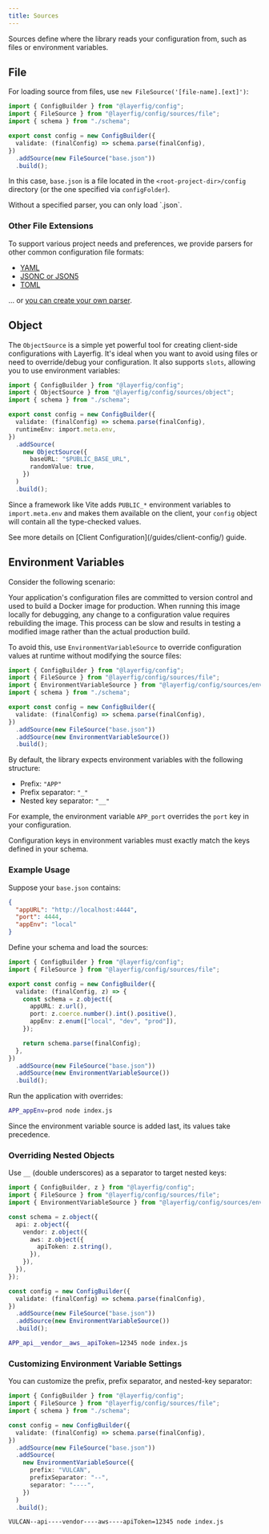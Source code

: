 ```yaml
---
title: Sources
---
```



Sources define where the library reads your configuration from, such as files or environment variables.

## File

For loading source from files, use `new FileSource('[file-name].[ext]')`:

```ts {2,8}
import { ConfigBuilder } from "@layerfig/config";
import { FileSource } from "@layerfig/config/sources/file";
import { schema } from "./schema";

export const config = new ConfigBuilder({
  validate: (finalConfig) => schema.parse(finalConfig),
})
  .addSource(new FileSource("base.json"))
  .build();
```

In this case, `base.json` is a file located in the `<root-project-dir>/config` directory (or the one specified via `configFolder`).

<Aside>Without a specified parser, you can only load `.json`.</Aside>

### Other File Extensions

To support various project needs and preferences, we provide parsers for other common configuration file formats:

- [YAML](/parsers/yaml/)
- [JSONC or JSON5](/parsers/json5/)
- [TOML](/parsers/toml/)

... or [you can create your own parser](/parsers/custom).

## Object

The `ObjectSource` is a simple yet powerful tool for creating client-side configurations with Layerfig. It's ideal when you want to avoid using files or need to override/debug your configuration. It also supports `slots`, allowing you to use environment variables:

```ts {2,7,10-13}
import { ConfigBuilder } from "@layerfig/config";
import { ObjectSource } from "@layerfig/config/sources/object";
import { schema } from "./schema";

export const config = new ConfigBuilder({
  validate: (finalConfig) => schema.parse(finalConfig),
  runtimeEnv: import.meta.env,
})
  .addSource(
    new ObjectSource({
      baseURL: "$PUBLIC_BASE_URL",
      randomValue: true,
    })
  )
  .build();
```

Since a framework like Vite adds `PUBLIC_*` environment variables to `import.meta.env` and makes them available on the client, your `config` object will contain all the type-checked values.

<Aside>
  See more details on [Client Configuration](/guides/client-config/) guide.
</Aside>

## Environment Variables

Consider the following scenario:

Your application's configuration files are committed to version control and used to build a Docker image for production. When running this image locally for debugging, any change to a configuration value requires rebuilding the image. This process can be slow and results in testing a modified image rather than the actual production build.

To avoid this, use `EnvironmentVariableSource` to override configuration values at runtime without modifying the source files:

```ts {3,10}
import { ConfigBuilder } from "@layerfig/config";
import { FileSource } from "@layerfig/config/sources/file";
import { EnvironmentVariableSource } from "@layerfig/config/sources/env";
import { schema } from "./schema";

export const config = new ConfigBuilder({
  validate: (finalConfig) => schema.parse(finalConfig),
})
  .addSource(new FileSource("base.json"))
  .addSource(new EnvironmentVariableSource())
  .build();
```

By default, the library expects environment variables with the following structure:

- Prefix: `"APP"`
- Prefix separator: `"_"`
- Nested key separator: `"__"`

For example, the environment variable `APP_port` overrides the `port` key in your configuration.

<Aside title="Important">
  Configuration keys in environment variables must exactly match the keys
  defined in your schema.
</Aside>

### Example Usage

Suppose your `base.json` contains:

```json
{
  "appURL": "http://localhost:4444",
  "port": 4444,
  "appEnv": "local"
}
```

Define your schema and load the sources:

```ts
import { ConfigBuilder } from "@layerfig/config";
import { FileSource } from "@layerfig/config/sources/file";

export const config = new ConfigBuilder({
  validate: (finalConfig, z) => {
    const schema = z.object({
      appURL: z.url(),
      port: z.coerce.number().int().positive(),
      appEnv: z.enum(["local", "dev", "prod"]),
    });

    return schema.parse(finalConfig);
  },
})
  .addSource(new FileSource("base.json"))
  .addSource(new EnvironmentVariableSource())
  .build();
```

Run the application with overrides:

```bash
APP_appEnv=prod node index.js
```

Since the environment variable source is added last, its values take precedence.

### Overriding Nested Objects

Use `__` (double underscores) as a separator to target nested keys:

```ts
import { ConfigBuilder, z } from "@layerfig/config";
import { FileSource } from "@layerfig/config/sources/file";
import { EnvironmentVariableSource } from "@layerfig/config/sources/env";

const schema = z.object({
  api: z.object({
    vendor: z.object({
      aws: z.object({
        apiToken: z.string(),
      }),
    }),
  }),
});

const config = new ConfigBuilder({
  validate: (finalConfig) => schema.parse(finalConfig),
})
  .addSource(new FileSource("base.json"))
  .addSource(new EnvironmentVariableSource())
  .build();
```

```bash
APP_api__vendor__aws__apiToken=12345 node index.js
```

### Customizing Environment Variable Settings

You can customize the prefix, prefix separator, and nested-key separator:

```ts
import { ConfigBuilder } from "@layerfig/config";
import { FileSource } from "@layerfig/config/sources/file";
import { schema } from "./schema";

const config = new ConfigBuilder({
  validate: (finalConfig) => schema.parse(finalConfig),
})
  .addSource(new FileSource("base.json"))
  .addSource(
    new EnvironmentVariableSource({
      prefix: "VULCAN",
      prefixSeparator: "--",
      separator: "----",
    })
  )
  .build();
```

```bash
VULCAN--api----vendor----aws----apiToken=12345 node index.js
```
